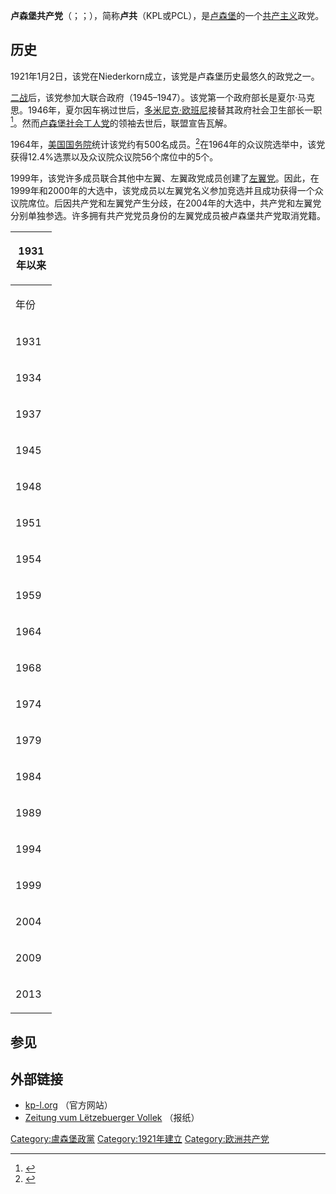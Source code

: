 {{Infobox political party
| country = 卢森堡
| name = 盧森堡共産黨
| name_native = {{lang|lb|Kommunistesch Partei Lëtzebuerg}}
| colorcode = red
| logo = [[Image:Kommunistesch_Partei_Letzebuerg_Logo.svg|120px]]
| chairman = 阿里·吕克特
| foundation = 1921年1月2日
| headquarters = [[阿尔泽特河畔埃施|阿尔泽特河畔埃施]]泽农伯纳德次3号
| newspaper = 《[[卢森堡人民报|卢森堡人民报]]》
| youth_wing =
| ideology = [[共产主义|共产主义]]<br>[[马克思列宁主义|马克思列宁主义]]
| position=[[左翼|左翼]]
| international = [[共产党和工人党国际会议|共产党和工人党国际会议]]<br>[[国际共产主义研讨会|国际共产主义研讨会]]<br>[[共产国际|共产国际]]（历史上）
| european = 
| europarl = 
| colours = [[红色|红色]]
| website = [http://www.kp-l.org http://www.kp-l.org]
}}
{{共产党}}
'''卢森堡共产党'''（{{lang-lb|Kommunistesch Partei Lëtzebuerg}}；{{lang-fr|Parti Communiste Luxembourgeois}}；{{lang-de|Kommunistische Partei Luxemburg}}），简称'''卢共'''（KPL或PCL），是[[卢森堡|卢森堡]]的一个[[共产主义|共产主义]]政党。

== 历史 ==
1921年1月2日，该党在Niederkorn成立，该党是卢森堡历史最悠久的政党之一。

[[第二次世界大战|二战]]后，该党参加大联合政府（1945–1947）。该党第一个政府部长是夏尔·马克思。1946年，夏尔因车祸过世后，[[多米尼克·欧班尼|多米尼克·欧班尼]]接替其政府社会卫生部长一职<ref>{{cite book |author=石立坚 |title=《卢森堡共产党简史》 |date=1982年12月 |publisher=中共中央对外联络部八局|page=第60页}}</ref>。然而[[卢森堡社会工人党|卢森堡社会工人党]]的领袖去世后，联盟宣告瓦解。

1964年，[[美国国务院|美国国务院]]统计该党约有500名成员。<ref>{{cite journal |last=Benjamin |first=Roger W. |coauthors=Kautsky, John H. |title=Communism and Economic Development |url=https://archive.org/details/sim_american-political-science-review_1968-03_62_1/page/110 |journal=American Political Science Review |volume=62 |issue=1 |pages=110–123 |jstor=1953329 |doi=10.2307/1953329|date=March 1968}}</ref>在1964年的众议院选举中，该党获得12.4%选票以及众议院众议院56个席位中的5个。

1999年，该党许多成员联合其他中左翼、左翼政党成员创建了[[左翼党_(卢森堡)|左翼党]]。因此，在1999年和2000年的大选中，该党成员以左翼党名义参加竞选并且成功获得一个众议院席位。后因共产党和左翼党产生分歧，在2004年的大选中，共产党和左翼党分别单独参选。许多拥有共产党党员身份的左翼党成员被卢森堡共产党取消党籍。

{| class="wikitable"
|- style="background-color:#C9C9C9"
! colspan="9"|'''1931年以来'''
|-
! style="width: 50px"|年份
! style="width: 90px"|选举类型
! style="width: 80px"|获得票数
! style="width: 20px"|<center> %
! style="width: 50px"|席位
|-
! 1931
| <center> 议会
| <center> 6,264
| <center> 0.7%
| <center> 0
|-
! 1934
| <center> 议会
| <center> 70,940
| <center> 5.2%
| <center> 1
|-
! 1937
| <center> 议会
| <center> —
| <center> —%
| <center> —
|-
! 1945
| <center> 议会
| <center> 295,701
| <center> 11.1%
| <center> 5
|-
! 1948
| <center> 议会
| <center> 195,956
| <center> 14.3%
| <center> 5
|-
! 1951
| <center> 议会
| <center> 35,662
| <center> 3.2%
| <center> 4
|-
! 1954
| <center> 议会
| <center> 211,171
| <center> 7.3%
| <center> 3
|-
! 1959
| <center> 议会
| <center> 220,425
| <center> 7.2%
| <center> 3
|-
! 1964
| <center> 议会
| <center> 330,909
| <center> 10.4%
| <center> 5
|-
! 1968
| <center> 议会
| <center> 402,610
| <center> 13.1%
| <center> 6
|-
! 1974
| <center> 议会
| <center> 314,635
| <center> 8.8%
| <center> 5
|-
! 1979
| <center> 议会
| <center> 177,286
| <center> 4.9%
| <center> 2
|-
! 1984
| <center> 议会
| <center> 165,960
| <center> 4.4%
| <center> 2
|-
! 1989
| <center> 议会
| <center> 157,608
| <center> 4.4%
| <center> 1
|-
! 1994
| <center> 议会
| <center> 57,646
| <center> 1.7%
| <center> 0
|-
! 1999
| <center> 议会
| <center> 110,274
| <center> 3.3%
| <center> 1
|-
! 2004
| <center> 议会
| <center> 35,524
| <center> 0.9%
| <center> 0
|-
! 2009
| <center> 议会
| <center> 49,108
| <center> 1.4%
| <center> 0
|-
! 2013
| <center> 议会
| <center> 53,669
| <center> 1.6%
| <center> 0
|}

== 参见 ==
{{reflist}}

== 外部链接 ==
* [http://www.kp-l.org/ kp-l.org] {{Wayback|url=http://www.kp-l.org/ |date=20101008195352 }} （官方网站）
* [http://www.zlv.lu/ Zeitung vum Lëtzebuerger Vollek] {{Wayback|url=http://www.zlv.lu/ |date=20160501072917 }} （报纸）
{{卢森堡政党}}
{{欧洲的共产党}}
[[Category:盧森堡政黨|Category:盧森堡政黨]]
[[Category:1921年建立|Category:1921年建立]]
[[Category:欧洲共产党|Category:欧洲共产党]]